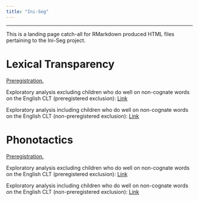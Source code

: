 ```yaml
---
title: "Ini-Seg"
---
```


----

This is a landing page catch-all for RMarkdown produced HTML files pertaining to the Ini-Seg project.


# Lexical Transparency

[Preregistration.](https://osf.io/dsg57)


Exploratory analysis excluding children who do well on non-cognate words on the English CLT (preregistered exclusion): [Link](Ini_Seg/Lexical_Transparency_Exploratory.html)

Exploratory analysis including children who do well on non-cognate words on the English CLT (non-preregistered exclusion): [Link](Ini_Seg/Lexical_Transparency_Exploratory_WithAll_Eng_CLT.html)

# Phonotactics

[Preregistration.](https://osf.io/58bhv)

Exploratory analysis excluding children who do well on non-cognate words on the English CLT (preregistered exclusion): [Link](Ini_Seg/Phonotactics_Exploratory.html)

Exploratory analysis including children who do well on non-cognate words on the English CLT (non-preregistered exclusion): [Link](Ini_Seg/Phonotactics_Exploratory_WithAll_Eng_CLT.html)
